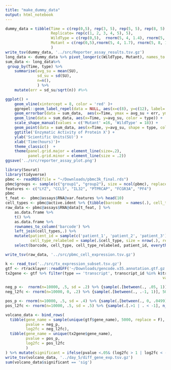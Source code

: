 ```yaml
---
title: "make_dummy_data"
output: html_notebook
---
```


```r
dummy_data = tibble(Time = c(rep(0,5), rep(3, 5), rep(5, 5), rep(8, 5), rep(24, 5)), 
                    Replicate= rep(c(1, 2, 3, 4, 5), 5),
                    WildType = c(rep(0,5),  rnorm(5, 4, 1.4), rnorm(5, 6, 1.6), rnorm(5, 9, 1.1) , rnorm(5, 10, 1.8)),
                    Mutant = c(rep(0,5),rnorm(5, 4, 1.7), rnorm(5, 8, 1.3), rnorm(5, 15, 1) , rnorm(5, 20, 1.2))
                    )
write_tsv(dummy_data, '../src/Reporter_assay_results.tsv.gz')
long_data <- dummy_data %>% pivot_longer(c(WildType, Mutant), names_to = 'type', values_to = 'SU') 
sum_data <- long_data%>% 
 group_by(Time, type) %>% 
    summarise(avg_su = mean(SU), 
              sd_su = sd(SU), 
              n=n(), 
              ) %>% 
    mutate(err = sd_su/sqrt(n)) #%>% 

ggplot() + 
    geom_vline(xintercept = 8, color = 'red' )+
    ggrepel::geom_label_repel(data = NULL, aes(x=c(8), y=c(12), label='Reaction Temperature\ndecreased'), nudge_x = 6, nudge_y =.5  )+
    geom_errorbar(data = sum_data,  aes(x=Time, ymax = avg_su + err, ymin = avg_su-err), width = .4)+
    geom_line(data = sum_data, aes(x=Time, y=avg_su, color = type)) +
    scale_shape_manual(values = c('Mutant' =16, 'WildType' = 18)) + 
    geom_point(data = sum_data, aes(x=Time, y=avg_su, shape = type, color =type ), size= 3) + 
    ggtitle('Enzymatic Activity of Protein X') + 
    ylab('Scientific Units(SU)') + 
    xlab('Time(hours)')+
    theme_classic()  + 
    theme(panel.grid.major = element_line(size=.2), 
          panel.grid.minor = element_line(size = .2))
ggsave('../src/reporter_assay_plot.png')
```



```r
library(Seurat)
library(tidyverse)
pbmc <- readRDS(file = "~/Downloads/pbmc3k_final.rds")
pbmc$groups <- sample(c("group1", "group2"), size = ncol(pbmc), replace = TRUE)
features <- c("LYZ", "CCL5", "IL32", "PTPRCAP", "FCGR3A", "PF4")
pbmc
t_feat <-  pbmc@assays$RNA@var.features %>% head(10)
cell_types <- pbmc@active.ident %>% {tibble(barcode  = names(.), cell_type = .)}
raw_data <- pbmc@assays$RNA@data[t_feat, ] %>% 
    as.data.frame %>% 
    t() %>% 
    as.data.frame %>% 
    rownames_to_column('barcode') %>% 
    left_join(cell_types,.) %>% 
    mutate(patient_id = sample(c('patient_1', 'patient_2', 'patient_3'), replace = T, size = nrow(.)),
           cell_type_relabeled = sample(.$cell_type, size = nrow(.), replace = T)) %>% 
    select(barcode, cell_type, cell_type_relabeled, patient_id, everything()) 

write_tsv(raw_data, '../src/pbmc_cell_expression.tsv.gz')
```



```r
k <- read_tsv('../src/tx_expression_subset.tsv.gz')
gtf <- rtracklayer::readGFF('~/Downloads/gencode.v35.annotation.gtf.gz')
tx2gene <- gtf %>% filter(type == 'transcript', transcript_id %in% k$transcript_id) %>% left_join(k, .) %>%   select(gene_name,transcript_id) %>% mutate(gene_name = replace(gene_name,                                                                                                list = is.na(gene_name),
                                                                     values = sample(gtf$gene_name, sum(is.na(gene_name)))  ) )

neg_p <-  rnorm(n=10000, .5, sd = .2) %>% {sample(.[between(., .05, 1)], 5000, replace = T)}
neg_l2fc <- rnorm(n=10000, 0, .2) %>% {sample(.[between(., .-1, 1)], 5000, replace = T)}

pos_p <- rnorm(n=10000, .5, sd = .4) %>% {sample(.[between(., 0, .0499)], n_distinct(tx2gene$gene_name), replace = T)}
pos_l2fc <- rnorm(n=10000, .5, sd = .5) %>% {sample(.[.>1 | . < -1], n_distinct(tx2gene$gene_name), replace = T)}

volcano_data <- bind_rows(
  tibble(gene_name = sample(unique(gtf$gene_name), 5000, replace = F), 
         pvalue = neg_p, 
         log2fc = neg_l2fc),
  tibble(gene_name = unique(tx2gene$gene_name), 
         pvalue = pos_p,
         log2fc = pos_l2fc
         )
) %>% mutate(significant = ifelse(pvalue <.05& (log2fc > 1 | log2fc < -1),'sig', 'not_sig'))
write_tsv(volcano_data, '../day_5/diff_gene_exp.tsv.gz')
sum(volcano_data$significant == 'sig')
```


